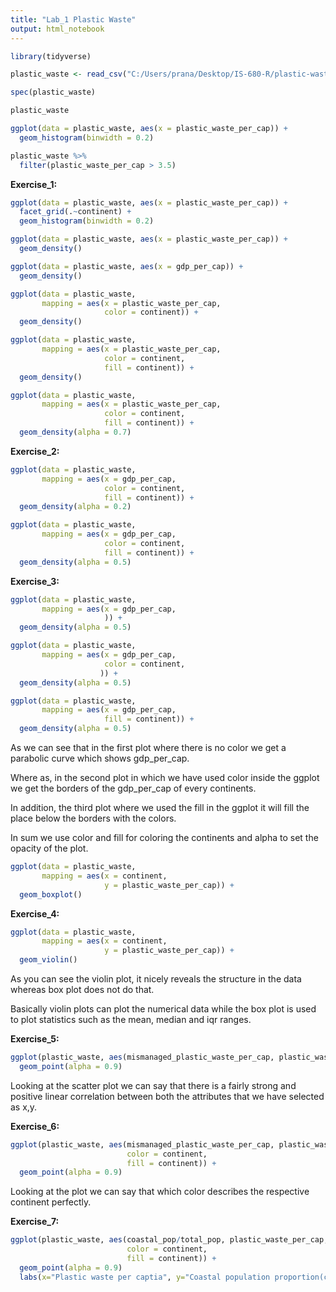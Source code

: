 ```yaml
---
title: "Lab_1 Plastic Waste"
output: html_notebook
---
```


```r
library(tidyverse)
```
```r
plastic_waste <- read_csv("C:/Users/prana/Desktop/IS-680-R/plastic-waste.csv")
```
```r
spec(plastic_waste)
```
```r
plastic_waste
```


```r
ggplot(data = plastic_waste, aes(x = plastic_waste_per_cap)) +
  geom_histogram(binwidth = 0.2)
```
```r
plastic_waste %>%
  filter(plastic_waste_per_cap > 3.5)
```

**Exercise_1:**
```r
ggplot(data = plastic_waste, aes(x = plastic_waste_per_cap)) +
  facet_grid(.~continent) +
  geom_histogram(binwidth = 0.2)
```
```r
ggplot(data = plastic_waste, aes(x = plastic_waste_per_cap)) +
  geom_density()
```
```r
ggplot(data = plastic_waste, aes(x = gdp_per_cap)) +
  geom_density()
```
```r
ggplot(data = plastic_waste, 
       mapping = aes(x = plastic_waste_per_cap, 
                     color = continent)) +
  geom_density()
```
```r
ggplot(data = plastic_waste, 
       mapping = aes(x = plastic_waste_per_cap, 
                     color = continent, 
                     fill = continent)) +
  geom_density()
```
```r
ggplot(data = plastic_waste, 
       mapping = aes(x = plastic_waste_per_cap, 
                     color = continent, 
                     fill = continent)) +
  geom_density(alpha = 0.7)
```
**Exercise_2:**

```r
ggplot(data = plastic_waste, 
       mapping = aes(x = gdp_per_cap, 
                     color = continent, 
                     fill = continent)) +
  geom_density(alpha = 0.2)
```

```r
ggplot(data = plastic_waste, 
       mapping = aes(x = gdp_per_cap, 
                     color = continent, 
                     fill = continent)) +
  geom_density(alpha = 0.5)
```

**Exercise_3:**

```r
ggplot(data = plastic_waste, 
       mapping = aes(x = gdp_per_cap, 
                     )) +
  geom_density(alpha = 0.5)
```


```r
ggplot(data = plastic_waste, 
       mapping = aes(x = gdp_per_cap, 
                     color = continent, 
                    )) +
  geom_density(alpha = 0.5)
```
```r
ggplot(data = plastic_waste, 
       mapping = aes(x = gdp_per_cap, 
                     fill = continent)) +
  geom_density(alpha = 0.5)
```
As we can see that in the first plot where there is no color we get a parabolic curve which shows gdp_per_cap.

Where as, in the second plot in which we have used color inside the ggplot we get the borders of the gdp_per_cap of every continents.

In addition, the third plot where we used the fill in the ggplot it will fill the place below the borders with the colors.

In sum we use color and fill for coloring the continents and alpha to set the opacity of the plot.

```r
ggplot(data = plastic_waste, 
       mapping = aes(x = continent, 
                     y = plastic_waste_per_cap)) +
  geom_boxplot()
```

**Exercise_4:**

```r
ggplot(data = plastic_waste, 
       mapping = aes(x = continent, 
                     y = plastic_waste_per_cap)) +
  geom_violin()
```

As you can see the violin plot, it nicely reveals the structure in the data whereas box plot does not do that.

Basically violin plots can plot the numerical data while the box plot is used to plot statistics such as the mean, median and iqr ranges.

**Exercise_5:**
```r
ggplot(plastic_waste, aes(mismanaged_plastic_waste_per_cap, plastic_waste_per_cap)) +
  geom_point(alpha = 0.9)

```
Looking at the scatter plot we can say that there is a fairly strong and positive linear correlation between both the attributes that we have selected as x,y.


**Exercise_6:**

```r
ggplot(plastic_waste, aes(mismanaged_plastic_waste_per_cap, plastic_waste_per_cap,
                          color = continent,
                          fill = continent)) +
  geom_point(alpha = 0.9)

```
Looking at the plot we can say that which color describes the respective continent perfectly.

**Exercise_7:**
```r
ggplot(plastic_waste, aes(coastal_pop/total_pop, plastic_waste_per_cap,
                          color = continent,
                          fill = continent)) +
  geom_point(alpha = 0.9)
  labs(x="Plastic waste per captia", y="Coastal population proportion(coastal/total population)")
```

